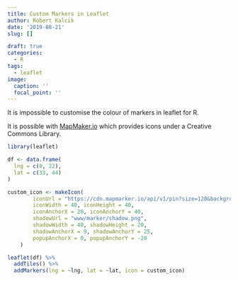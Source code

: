 ```yaml
---
title: Custom Markers in Leaflet
author: Robert Kalcik
date: '2019-08-21'
slug: []

draft: true
categories:
  - R
tags:
  - leaflet
image:
  caption: ''
  focal_point: ''
---
```


It is impossible to customise the colour of markers in leaflet for R.

It is possible with [MapMaker.io](https://mapmarker.io/) which provides icons under a Creative Commons Library. 

```r
library(leaflet)

df <- data.frame(
  lng = c(0, 22),
  lat = c(33, 44)
)

custom_icon <- makeIcon(
        iconUrl = "https://cdn.mapmarker.io/api/v1/pin?size=120&background=%23009CE0&icon=fa-flag&color=%23FFFFFF&voffset=0&hoffset=1&",
        iconWidth = 40, iconHeight = 40,
        iconAnchorX = 20, iconAnchorY = 40,
        shadowUrl = "www/marker/shadow.png",
        shadowWidth = 40, shadowHeight = 20,
        shadowAnchorX = 9, shadowAnchorY = 25,
        popupAnchorX = 0, popupAnchorY = -20
    )

leaflet(df) %>% 
  addTiles() %>% 
  addMarkers(lng = ~lng, lat = ~lat, icon = custom_icon)
```

